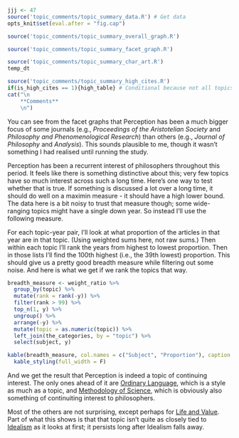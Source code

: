 ```r
jjj <- 47
source('topic_comments/topic_summary_data.R') # Get data
opts_knit$set(eval.after = "fig.cap")
```

```r
source('topic_comments/topic_summary_overall_graph.R')
```

```r
source('topic_comments/topic_summary_facet_graph.R')
```

```r
source('topic_comments/topic_summary_char_art.R')
temp_dt
```

```r
source('topic_comments/topic_summary_high_cites.R')
if(is_high_cites == 1){high_table} # Conditional because not all topics have high cites
cat("\n
	**Comments**
	\n")
```

You can see from the facet graphs that Perception has been a much bigger focus of some journals (e.g., _Proceedings of the Aristotelian Society_ and _Philosophy and Phenomenological Research_) than others (e.g., _Journal of Philosophy_ and _Analysis_). This sounds plausible to me, though it wasn't something I had realised until running the study.

Perception has been a recurrent interest of philosophers throughout this period. It feels like there is something distinctive about this; very few topics have so much interest across such a long time. Here's one way to test whether that is true. If something is discussed a lot over a long time, it should do well on a maximin measure - it should have a high lower bound. The data here is a bit noisy to trust that measure though; some wide-ranging topics might have a single down year. So instead I'll use the following measure.

For each topic-year pair, I'll look at what proportion of the articles in that year are in that topic. (Using weighted sums here, not raw sums.) Then within each topic I'll rank the years from highest to lowest proportion. Then in those lists I'll find the 100th highest (i.e., the 39th lowest) proportion. This should give us a pretty good breadth measure while filtering out some noise. And here is what we get if we rank the topics that way.

```r
breadth_measure <- weight_ratio %>%
  group_by(topic) %>%
  mutate(rank = rank(-y)) %>%
  filter(rank > 99) %>%
  top_n(1, y) %>%
  ungroup() %>%
  arrange(-y) %>%
  mutate(topic = as.numeric(topic)) %>%
  left_join(the_categories, by = "topic") %>%
  select(subject, y)

kable(breadth_measure, col.names = c("Subject", "Proportion"), caption = "100th Highest Proportion for Each Topic") %>%
  kable_styling(full_width = F)
```

And we get the result that Perception is indeed a topic of continuing interest. The only ones ahead of it are [Ordinary Language](#topic24), which is a style as much as a topic, and [Methodology of Science](#topic26), which is obviously also something of continuiting interest to philosophers.

Most of the others are not surprising, except perhaps for [Life and Value](#topic03). Part of what this shows is that that topic isn't quite as closely tied to [Idealism](#topic02) as it looks at first; it persists long after Idealism falls away.


